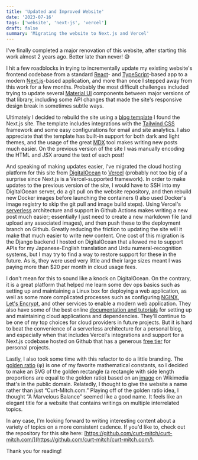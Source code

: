 ```yaml
---
title: 'Updated and Improved Website'
date: '2023-07-16'
tags: ['website', 'next-js', 'vercel']
draft: false
summary: 'Migrating the website to Next.js and Vercel'
---
```


I've finally completed a major renovation of this website, after starting this work
almost 2 years ago. Better late than never! 😅

I hit a few roadblocks in trying to incrementally update my existing website's frontend codebase
from a standard [React](https://react.dev/)- and [TypeScript](https://www.typescriptlang.org/)-based
app to a modern [Next.js](https://nextjs.org/)-based application, and more than once I stepped
away from this work for a few months. Probably the most difficult challenges included trying
to update several [Material UI](https://mui.com/) components between major versions of that
library, including some API changes that made the site's responsive design break in
sometimes subtle ways.

Ultimately I decided to rebuild the site using a [blog template](https://github.com/timlrx/tailwind-nextjs-starter-blog)
I found the Next.js site. The template includes integrations with the [Tailwind CSS](https://tailwindcss.com/)
framework and some easy configurations for email and site analytics. I also appreciate that the
template has built-in support for both dark and light themes, and the usage of the great
[MDX](https://mdxjs.com/) tool makes writing new posts much easier. On the previous version
of the site I was manually encoding the HTML and JSX around the text of each post!

And speaking of making updates easier, I've migrated the cloud hosting platform for this
site from [DigitalOcean](https://www.digitalocean.com/) to [Vercel](https://vercel.com)
(probably not too big of a surprise since Next.js is a Vercel-supported framework).
In order to make updates to the previous version of the site, I would have to SSH into my
DigitalOcean server, do a git pull on the website repository, and then rebuild new Docker
images before launching the containers (I also used Docker's image registry to skip the git
pull and image build steps). Using Vercel's [serverless](https://www.redhat.com/en/topics/cloud-native-apps/what-is-serverless)
architecture and support in Github Actions makes writing a new post much easier; essentially
I just need to create a new markdown file (and upload any associated images), and then push
these to the deployment branch on Github. Greatly reducing the friction to updating the site
will it make that much easier to write new content. One cost of this migration is the Django
backend I hosted on DigitalOcean that allowed me to support APIs for my Japanese-English
translation and Urdu numeral-recognition systems, but I may try to find a way to restore
support for these in the future. As is, they were used very little and their large sizes meant I
was paying more than $20 per month in cloud usage fees.

I don't mean for this to sound like a knock on DigitalOcean. On the contrary, it is a great
platform that helped me learn some dev ops basics such as setting up and maintaining a Linux box
for deploying a web application, as well as some more complicated processes such as configuring
[NGINX](https://nginx.com), [Let's Encrypt](https://letsencrypt.org), and other services to
enable a modern web application. They also have some of the best online [documentation and
tutorials](https://docs.digitalocean.com) for setting up and maintaining cloud applications
and dependencies. They'll continue to be one of my top choices for cloud providers in future
projects. But it is hard to beat the convenience of a serverless architecture for a personal
blog, and especially when that includes Vercel's integrations and support for a Next.js
codebase hosted on Github that has a generous [free tier](https://vercel.com/pricing) for
personal projects.

Lastly, I also took some time with this refactor to do a little branding. The [golden
ratio](https://en.wikipedia.org/wiki/Golden_ratio) (φ) is one of my favorite mathematical
constants, so I decided to make an SVG of the golden rectangle (a rectangle with side length
proportions are equal to the golden ratio) based on an [image](https://commons.wikimedia.org/wiki/File:Fibonacci_spiral.svg)
on Wikimedia that's in the public domain. Relatedly, I thought to give the website a name
rather than just “Curt-Mitch.com.” Playing off of the golden ratio idea, I thought “A
Marvelous Balance” seemed like a good name. It feels like an elegant title for a website
that contains writings on multiple interrelated topics.

In any case, I'm looking forward to writing interesting content about a variety of topics
on a more consistent cadence. If you'd like to, check out the repository for this site here:
[https://github.com/curt-mitch/curt-mitch.com/](https://github.com/curt-mitch/curt-mitch.com/).

Thank you for reading!
